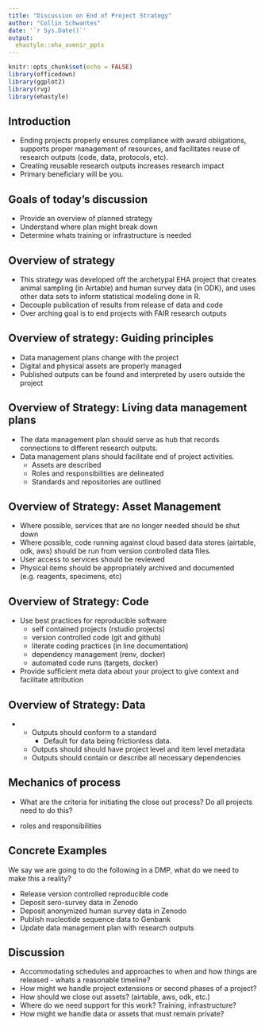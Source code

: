 ```yaml
---
title: "Discussion on End of Project Strategy"
author: "Collin Schwantes"
date: '`r Sys.Date()`'
output: 
  ehastyle::eha_avenir_pptx
---
```


```r
knitr::opts_chunk$set(echo = FALSE)
library(officedown)
library(ggplot2)
library(rvg)
library(ehastyle)
```

## Introduction

-  Ending projects properly ensures compliance with award obligations, supports proper management of resources, and facilitates reuse of research outputs (code, data, protocols, etc). 
- Creating reusable research outputs increases research impact
- Primary beneficiary will be you. 

## Goals of today's discussion

- Provide an overview of planned strategy
- Understand where plan might break down
- Determine whats training or infrastructure is needed


## Overview of strategy

- This strategy was developed off the archetypal EHA project
 that creates animal sampling (in Airtable) and human survey data (in ODK), and uses other data sets to inform statistical modeling done in R. 
- Decouple publication of results from release of data and code
- Over arching goal is to end projects with FAIR research outputs

## Overview of strategy: Guiding principles 

- Data management plans change with the project
- Digital and physical assets are properly managed
- Published outputs can be found and interpreted by users outside the project
   

## Overview of Strategy: Living data management plans

- The data management plan should serve as hub that records connections to different research outputs. 
- Data management plans should facilitate end of project activities.
  - Assets are described  
  - Roles and responsibilities are delineated
  - Standards and repositories are outlined

## Overview of Strategy: Asset Management

- Where possible, services that are no longer needed should be shut down
- Where possible, code running against cloud based data stores (airtable, odk, aws) should be run from version controlled data files. 
- User access to services should be reviewed 
- Physical items should be appropriately archived and documented (e.g. reagents, specimens, etc)
  
## Overview of Strategy: Code

- Use best practices for reproducible software
  - self contained projects (rstudio projects)
  - version controlled code (git and github)
  - literate coding practices (in line documentation)
  - dependency management (renv, docker)
  - automated code runs (targets, docker)
- Provide sufficient meta data about your project to give context and facilitate attribution

## Overview of Strategy: Data

- - Outputs should conform to a standard 
    - Default for data being frictionless data.
  - Outputs should should have project level and item level metadata
  - Outputs should contain or describe all necessary dependencies

## Mechanics of process

- What are the criteria for initiating the close out process? Do all projects need to do this? 

- roles and responsibilities 

## Concrete Examples

We say we are going to do the following in a DMP, what do we need to make this a reality?

- Release version controlled reproducible code
- Deposit sero-survey data in Zenodo
- Deposit anonymized human survey data in Zenodo
- Publish nucleotide sequence data to Genbank
- Update data management plan with research outputs

## Discussion

- Accommodating schedules and approaches to when and how things are released - whats a reasonable timeline?
- How might we handle project extensions or second phases of a project?
- How should we close out assets? (airtable, aws, odk, etc.)
- Where do we need support for this work? Training, infrastructure?
- How might we handle data or assets that must remain private? 
